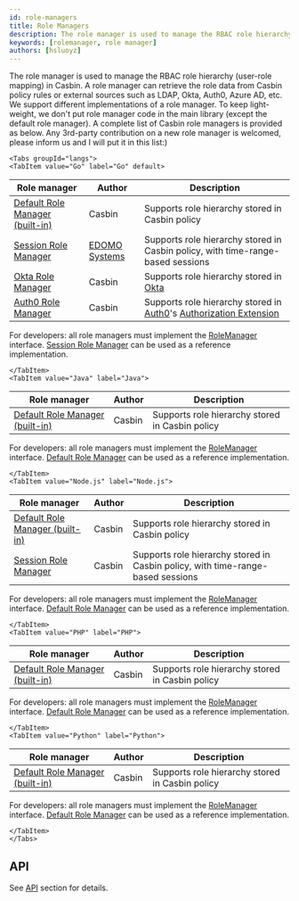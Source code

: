 ```yaml
---
id: role-managers
title: Role Managers
description: The role manager is used to manage the RBAC role hierarchy in Casbin
keywords: [rolemanager, role manager]
authors: [hsluoyz]
---
```




The role manager is used to manage the RBAC role hierarchy (user-role mapping) in Casbin. A role manager can retrieve the role data from Casbin policy rules or external sources such as LDAP, Okta, Auth0, Azure AD, etc. We support different implementations of a role manager. To keep light-weight, we don't put role manager code in the main library (except the default role manager). A complete list of Casbin role managers is provided as below. Any 3rd-party contribution on a new role manager is welcomed, please inform us and I will put it in this list:)

```mdx-code-block
<Tabs groupId="langs">
<TabItem value="Go" label="Go" default>
```

| Role manager                                                                                                              | Author                                           | Description                                                                                                                                             |
|---------------------------------------------------------------------------------------------------------------------------|--------------------------------------------------|---------------------------------------------------------------------------------------------------------------------------------------------------------|
| [Default Role Manager (built-in)](https://github.com/casbin/casbin/blob/master/rbac/default-role-manager/role_manager.go) | Casbin                                           | Supports role hierarchy stored in Casbin policy                                                                                                         |
| [Session Role Manager](https://github.com/casbin/session-role-manager)                                                    | [EDOMO Systems](https://github.com/edomosystems) | Supports role hierarchy stored in Casbin policy, with time-range-based sessions                                                                         |
| [Okta Role Manager](https://github.com/casbin/okta-role-manager)                                                          | Casbin                                           | Supports role hierarchy stored in [Okta](https://www.okta.com/)                                                                                         |
| [Auth0 Role Manager](https://github.com/casbin/auth0-role-manager)                                                        | Casbin                                           | Supports role hierarchy stored in [Auth0](https://auth0.com/)'s [Authorization Extension](https://auth0.com/docs/extensions/authorization-extension/v2) |

For developers: all role managers must implement the [RoleManager](https://github.com/casbin/casbin/blob/master/rbac/role_manager.go) interface. [Session Role Manager](https://github.com/casbin/session-role-manager) can be used as a reference implementation.

```mdx-code-block
</TabItem>
<TabItem value="Java" label="Java">
```

| Role manager                                                                                                                                   | Author | Description                                     |
|------------------------------------------------------------------------------------------------------------------------------------------------|--------|-------------------------------------------------|
| [Default Role Manager (built-in)](https://github.com/casbin/jcasbin/blob/master/src/main/java/org/casbin/jcasbin/rbac/DefaultRoleManager.java) | Casbin | Supports role hierarchy stored in Casbin policy |

For developers: all role managers must implement the [RoleManager](https://github.com/casbin/jcasbin/blob/master/src/main/java/org/casbin/jcasbin/rbac/RoleManager.java) interface. [Default Role Manager](https://github.com/casbin/jcasbin/blob/master/src/main/java/org/casbin/jcasbin/rbac/DefaultRoleManager.java) can be used as a reference implementation.

```mdx-code-block
</TabItem>
<TabItem value="Node.js" label="Node.js">
```

| Role manager                                                                                                        | Author | Description                                                                     |
|---------------------------------------------------------------------------------------------------------------------|--------|---------------------------------------------------------------------------------|
| [Default Role Manager (built-in)](https://github.com/casbin/node-casbin/blob/master/src/rbac/defaultRoleManager.ts) | Casbin | Supports role hierarchy stored in Casbin policy                                 |
| [Session Role Manager](https://github.com/node-casbin/session-role-manager)                                         | Casbin | Supports role hierarchy stored in Casbin policy, with time-range-based sessions |

For developers: all role managers must implement the [RoleManager](https://github.com/casbin/node-casbin/blob/master/src/rbac/roleManager.ts) interface. [Default Role Manager](https://github.com/casbin/node-casbin/blob/master/src/rbac/defaultRoleManager.ts) can be used as a reference implementation.

```mdx-code-block
</TabItem>
<TabItem value="PHP" label="PHP">
```

| Role manager                                                                                                                        | Author | Description                                     |
|-------------------------------------------------------------------------------------------------------------------------------------|--------|-------------------------------------------------|
| [Default Role Manager (built-in)](https://github.com/php-casbin/php-casbin/blob/master/src/Rbac/DefaultRoleManager/RoleManager.php) | Casbin | Supports role hierarchy stored in Casbin policy |

For developers: all role managers must implement the [RoleManager](https://github.com/php-casbin/php-casbin/blob/master/src/Rbac/RoleManager.php) interface. [Default Role Manager](https://github.com/php-casbin/php-casbin/blob/master/src/Rbac/DefaultRoleManager/RoleManager.php) can be used as a reference implementation.

```mdx-code-block
</TabItem>
<TabItem value="Python" label="Python">
```

| Role manager                                                                                                                       | Author | Description                                     |
|------------------------------------------------------------------------------------------------------------------------------------|--------|-------------------------------------------------|
| [Default Role Manager (built-in)](https://github.com/casbin/pycasbin/blob/master/casbin/rbac/default_role_manager/role_manager.py) | Casbin | Supports role hierarchy stored in Casbin policy |

For developers: all role managers must implement the [RoleManager](https://github.com/casbin/pycasbin/blob/master/casbin/rbac/role_manager.py) interface. [Default Role Manager](https://github.com/casbin/pycasbin/blob/master/casbin/rbac/default_role_manager/role_manager.py) can be used as a reference implementation.

```mdx-code-block
</TabItem>
</Tabs>
```

## API

See [API](/docs/rolemanager-api) section for details.
